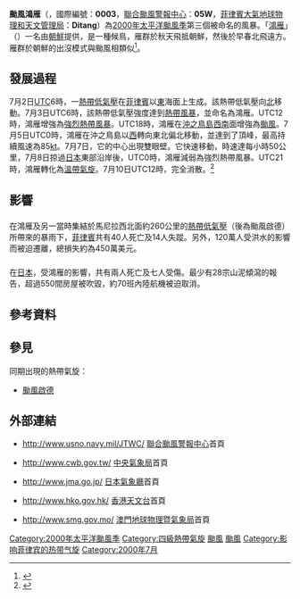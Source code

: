 {{NoteTA
|G1=TyphoonNew
|G2=TyphoonOld
|G3=Weather
|G4=CWBTyphoonOld
|T=zh:颱風鴻雁 (2000年); zh-cn:强台风鸿雁 (2000年); zh-hk:強颱風鴻雁 (2000年); zh-tw: 中度颱風奇洛基 (2000年)
|1=zh:颱風鴻雁; zh-cn:强台风鸿雁; zh-hk:強颱風鴻雁; zh-tw:中度颱風奇洛基
|2=zh:Typhoon Kirogi; zh-cn:Severe Typhoon Kirogi; zh-hk:Severe Typhoon Kirogi; zh-tw:Typhoon Kirogi
|skin=typhoon
}}
{{颱風基礎資訊新
|颱風名稱               = 颱風鴻雁
|外文名稱               = Typhoon Kirogi
|外文語言               = 英文
|代表圖像               = Kirogi 2000-07-05 0140Z.jpg
|代表圖像名稱            = 颱風鴻雁
|形成日期               = 2000年7月2日
|轉化日期               = 2000年7月8日
|消散日期               = 2000年7月10日
|十分鐘平均風速JMA       = 85|JMA=knot
|十分鐘平均風速CWB       = 45|CWB=m/s
|十分鐘平均風速HKO       = 150
|十分鐘平均風速PAGASA    = 160
|二分鐘平均風速          = 45|NMC=m/s
|一分鐘平均風速          = 115|SSHS=knot<!--JTWC-->
|最低氣壓               = 940
|瞬間最大陣風            = 220
|財產損失               = 1.4億[[美元|美元]]
|死傷人數               = 42死
|影響地區               = {{PHI}}<br>{{JPN}}
|備註                  = 
|颱風路徑圖             = Kirogi 2000 track.png
|風季年份               = 2000
|風季位置               = 太平洋
}}
'''颱風鴻雁'''（{{lang-en|'''Typhoon Kirogi'''}}，國際編號：'''0003'''，[[聯合颱風警報中心|聯合颱風警報中心]]：'''05W'''，[[菲律賓大氣地球物理和天文管理局|菲律賓大氣地球物理和天文管理局]]：'''Ditang'''）為[[2000年太平洋颱風季|2000年太平洋颱風季]]第三個被命名的風暴。「[[鴻雁|鴻雁]]」（{{lang-ko|기러기}}）一名由[[朝鮮|朝鮮]]提供，是一種候鳥，雁群於秋天飛抵朝鮮，然後於早春北飛遠方。雁群於朝鮮的出沒模式與颱風相類似<ref>{{cite web|url=http://cwb.gov.tw/V7/knowledge/encyclopedia/ty007.htm|title=颱風百問——颱風是怎麼命名？|publisher=交通部中央氣象局|accessdate=2017年11月17日|deadurl=yes|archiveurl=https://web.archive.org/web/20160531115722/http://www.cwb.gov.tw/V7/knowledge/encyclopedia/ty007.htm|archivedate=2016年5月31日}}{{繁體中文}}</ref>。

==發展過程==
7月2日[[UTC|UTC]]6時，一[[熱帶低氣壓|熱帶低氣壓]]在[[菲律賓|菲律賓]]以[[東|東]]海面上生成。該熱帶低氣壓向[[北|北]]移動。7月3日UTC6時，該熱帶低氣壓強度達到[[熱帶風暴|熱帶風暴]]，並命名為鴻雁。UTC12時，鴻雁增強為[[強烈熱帶風暴|強烈熱帶風暴]]。UTC18時，鴻雁在[[沖之鳥島|沖之鳥島]][[西南|西南]]面增強為[[颱風|颱風]]。7月5日UTC0時，鴻雁在沖之鳥島以[[西|西]]轉向東北偏北移動，並達到了頂峰，最高持續風速為85[[kt|kt]]。7月7日，它的中心出現雙眼壁。它快速移動，時速達每小時50公里，7月8日掠過[[日本|日本]]東部沿岸後，UTC0時，鴻雁減弱為強烈熱帶風暴。UTC21時，鴻雁轉化為[[溫帶氣旋|溫帶氣旋]]。7月10日UTC12時，完全消散。<ref>{{Cite web |url=http://www.jma.go.jp/jma/jma-eng/jma-center/rsmc-hp-pub-eg/AnnualReport/2000/Text/Text2000.pdf |title=2000年日本氣象廳年鑒 |accessdate=2013-07-25 |archive-date=2015-10-31 |archive-url=https://web.archive.org/web/20151031002308/http://www.jma.go.jp/jma/jma-eng/jma-center/rsmc-hp-pub-eg/AnnualReport/2000/Text/Text2000.pdf |dead-url=no }}</ref>

==影響==
==={{PHI}}===
在鴻雁及另一當時集結於馬尼拉西北面約260公里的[[熱帶低氣壓|熱帶低氣壓]]（後為颱風啟德）所帶來的暴雨下，[[菲律賓|菲律賓]]共有40人死亡及14人失蹤。另外，120萬人受洪水的影響而被迫遷離，總損失約為450萬美元。

==={{JPN}}===
在[[日本|日本]]，受鴻雁的影響，共有兩人死亡及七人受傷。最少有28宗山泥傾瀉的報告，超過550間房屋被吹毀，約70班內陸航機被迫取消。

==參考資料==
{{reflist}}

==參見==
{{Commons category|Typhoon Kirogi (2000)}}
同期出現的熱帶氣旋：
*[[颱風啟德_(2000年)|颱風啟德]]

==外部連結==
*{{en}}http://www.usno.navy.mil/JTWC/ {{Wayback|url=http://www.usno.navy.mil/JTWC/ |date=20150809201922 }} [[聯合颱風警報中心|聯合颱風警報中心]]首頁
*{{zh-tw}}http://www.cwb.gov.tw/ {{Wayback|url=http://www.cwb.gov.tw/ |date=20181025071210 }} [[中央氣象局|中央氣象局]]首頁
*{{ja}}http://www.jma.go.jp/ [[日本氣象廳|日本氣象廳]]首頁
*{{zh-hk}}http://www.hko.gov.hk/ {{Wayback|url=http://www.hko.gov.hk/ |date=20110224003313 }} [[香港天文台|香港天文台]]首頁
*{{zh-hk}}http://www.smg.gov.mo/ {{Wayback|url=http://www.smg.gov.mo/ |date=20140517030343 }} [[澳門地球物理暨氣象局|澳門地球物理暨氣象局]]首頁

{{2000 Pacific typhoon season buttons}}

[[Category:2000年太平洋颱風季|Category:2000年太平洋颱風季]]
[[Category:四級熱帶氣旋|Category:四級熱帶氣旋]]
[[Category:影響日本的熱帶氣旋|颱風]]
[[Category:2000年日本|颱風]]
[[Category:影响菲律宾的热带气旋|Category:影响菲律宾的热带气旋]]
[[Category:2000年7月|Category:2000年7月]]